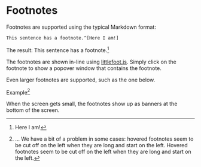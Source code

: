 # Footnotes

Footnotes are supported using the typical Markdown format:

`This sentence has a footnote.^[Here I am!]`

The result: This sentence has a footnote.^[Here I am!]

The footnotes are shown in-line using [littlefoot.js](https://github.com/goblindegook/littlefoot). Simply click on the footnote to show a popover window that contains the footnote. 

Even larger footnotes are supported, such as the one below.

Example^[... We have a bit of a problem in some cases: hovered footnotes seem to be cut off on the left when they are long and start on the left. Hovered footnotes seem to be cut off on the left when they are long and start on the left.]

When the screen gets small, the footnotes show up as banners at the bottom of the screen.

